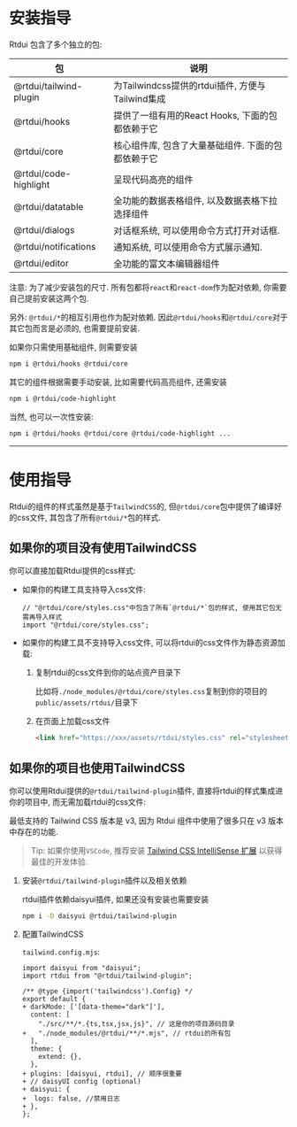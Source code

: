 # 安装指导

Rtdui 包含了多个独立的包:

| 包                     | 说明                                               |
| ---------------------- | -------------------------------------------------- |
| @rtdui/tailwind-plugin | 为Tailwindcss提供的rtdui插件, 方便与Tailwind集成   |
| @rtdui/hooks           | 提供了一组有用的React Hooks, 下面的包都依赖于它    |
| @rtdui/core            | 核心组件库, 包含了大量基础组件. 下面的包都依赖于它 |
| @rtdui/code-highlight  | 呈现代码高亮的组件                                 |
| @rtdui/datatable       | 全功能的数据表格组件, 以及数据表格下拉选择组件     |
| @rtdui/dialogs         | 对话框系统, 可以使用命令方式打开对话框.            |
| @rtdui/notifications   | 通知系统, 可以使用命令方式展示通知.                |
| @rtdui/editor          | 全功能的富文本编辑器组件                           |

注意: 为了减少安装包的尺寸. 所有包都将`react`和`react-dom`作为配对依赖, 你需要自己提前安装这两个包.

另外: `@rtdui/*`的相互引用也作为配对依赖. 因此`@rtdui/hooks`和`@rtdui/core`对于其它包而言是必须的, 也需要提前安装.

如果你只需使用基础组件, 则需要安装

```sh
npm i @rtdui/hooks @rtdui/core
```

其它的组件根据需要手动安装, 比如需要代码高亮组件, 还需安装

```sh
npm i @rtdui/code-highlight
```

当然, 也可以一次性安装:

```sh
npm i @rtdui/hooks @rtdui/core @rtdui/code-highlight ...
```

---

# 使用指导

Rtdui的组件的样式虽然是基于`TailwindCSS`的, 但`@rtdui/core`包中提供了编译好的css文件, 其包含了所有`@rtdui/*`包的样式.

## 如果你的项目没有使用TailwindCSS

你可以直接加载Rtdui提供的css样式:

- 如果你的构建工具支持导入css文件:

  ```tsx
  // "@rtdui/core/styles.css"中包含了所有`@rtdui/*`包的样式, 使用其它包无需再导入样式
  import "@rtdui/core/styles.css";
  ```

- 如果你的构建工具不支持导入css文件, 可以将rtdui的css文件作为静态资源加载:

  1. 复制rtdui的css文件到你的站点资产目录下

     比如将`./node_modules/@rtdui/core/styles.css`复制到你的项目的`public/assets/rtdui/`目录下

  2. 在页面上加载css文件

     ```html
     <link href="https://xxx/assets/rtdui/styles.css" rel="stylesheet" />
     ```

## 如果你的项目也使用TailwindCSS

你可以使用Rtdui提供的`@rtdui/tailwind-plugin`插件, 直接将rtdui的样式集成进你的项目中, 而无需加载rtdui的css文件:

最低支持的 Tailwind CSS 版本是 v3, 因为 Rtdui 组件中使用了很多只在 v3 版本中存在的功能.

> Tip: 如果你使用`VSCode`, 推荐安装 [Tailwind CSS IntelliSense 扩展](https://marketplace.visualstudio.com/items?itemName=bradlc.vscode-tailwindcss) 以获得最佳的开发体验.

1. 安装`@rtdui/tailwind-plugin`插件以及相关依赖

   rtdui插件依赖daisyui插件, 如果还没有安装也需要安装

   ```sh
   npm i -D daisyui @rtdui/tailwind-plugin
   ```

2. 配置TailwindCSS

   `tailwind.config.mjs`:

   ```diff-js {1-2,9-10,15}
   import daisyui from "daisyui";
   import rtdui from "@rtdui/tailwind-plugin";

   /** @type {import('tailwindcss').Config} */
   export default {
   + darkMode: ['[data-theme="dark"]'],
     content: [
       "./src/**/*.{ts,tsx,jsx,js}", // 这是你的项目源码目录
   +   "./node_modules/@rtdui/**/*.mjs", // rtdui的所有包
     ],
     theme: {
       extend: {},
     },
   + plugins: [daisyui, rtdui], // 顺序很重要
   + // daisyUI config (optional)
   + daisyui: {
   +  logs: false, //禁用日志
   + },
   };
   ```
